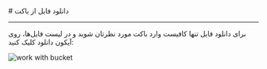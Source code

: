 

<Layout>
<Head>
<title>مستندات دانلود فایل از باکت - لیارا</title>
<meta property="og:title" content="مستندات خدمات رایانش ابری لیارا" />
<meta property="og:description" content="مستندات مربوط به نحوه دانلود فایل از باکت در فضای ذخیره‌سازی ابری در لیارا"  />
</Head>
# دانلود فایل از باکت
<hr className="mb-2" />

برای دانلود فایل 
تنها کافیست وارد باکت مورد نظرتان شوید و در لیست فایل‌ها، روی آیکون دانلود کلیک کنید:



<div className="h-4" />
<img src="https://media.liara.ir/old/buckets/download-file.gif" alt="work with bucket" />

</Layout>